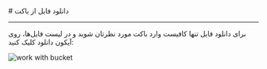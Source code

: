 

<Layout>
<Head>
<title>مستندات دانلود فایل از باکت - لیارا</title>
<meta property="og:title" content="مستندات خدمات رایانش ابری لیارا" />
<meta property="og:description" content="مستندات مربوط به نحوه دانلود فایل از باکت در فضای ذخیره‌سازی ابری در لیارا"  />
</Head>
# دانلود فایل از باکت
<hr className="mb-2" />

برای دانلود فایل 
تنها کافیست وارد باکت مورد نظرتان شوید و در لیست فایل‌ها، روی آیکون دانلود کلیک کنید:



<div className="h-4" />
<img src="https://media.liara.ir/old/buckets/download-file.gif" alt="work with bucket" />

</Layout>